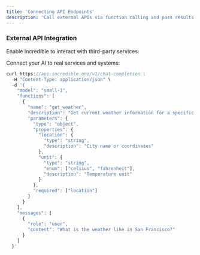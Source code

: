```yaml
---
title: 'Connecting API Endpoints'
description: 'Call external APIs via function calling and pass results back to the model'
---
```


### External API Integration

Enable Incredible to interact with third-party services:

Connect your AI to real services and systems:

```jsx
curl https://api.incredible.one/v1/chat-completion \
  -H "Content-Type: application/json" \
  -d '{
    "model": "small-1",
    "functions": [
      {
        "name": "get_weather",
        "description": "Get current weather information for a specific location",
        "parameters": {
          "type": "object",
          "properties": {
            "location": {
              "type": "string",
              "description": "City name or coordinates"
            },
            "unit": {
              "type": "string",
              "enum": ["celsius", "fahrenheit"],
              "description": "Temperature unit"
            }
          },
          "required": ["location"]
        }
      }
    ],
    "messages": [
      {
        "role": "user",
        "content": "What is the weather like in San Francisco?"
      }
    ]
  }'
```

